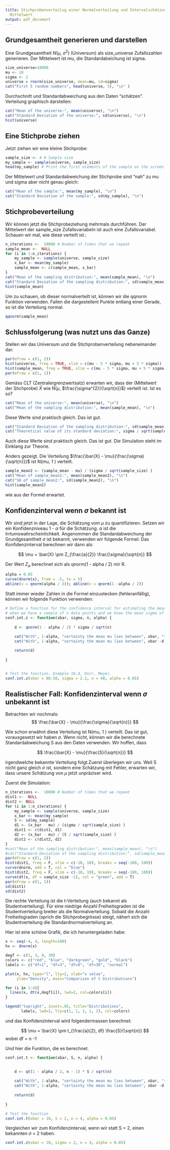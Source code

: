 ```yaml
---
title: Stichprobenverteilug einer Normalverteilung und Intervalschätzung für den
  Mittelwert
output: pdf_document
---
```


## Grundgesamtheit generieren und darstellen

Eine Grundgesamtheit N($\mu$, $\sigma^{2})$ (Universum) als size_universe Zufallszahlen
generieren. Der Mittelwert ist mu, die Standardabeichung ist sigma.

```r
size_universe=10000
mu <- 10
sigma <- 2
universe = rnorm(size_universe, mean=mu, sd=sigma)
cat("First 5 random numbers", head(universe, 5), "\n" )
```

Durchschnitt und Standardabweichung aus den Daten "schätzen". Verteilung graphisch darstellen:
```r
cat("Mean of the universe:", mean(universe), "\n")
cat("Standard Deviation of the universe:", sd(universe), "\n")
hist(universe)
```

## Eine Stichprobe ziehen

Jetzt ziehen wir eine kleine Stichprobe:
```r
sample_size <- 4 # Sample size
my_sample <- sample(universe, sample_size)
head(my_sample) # Print the first elements of the sample on the screen
```

Der Mittelwert und Standardabweichung der Stichprobe sind "nah" zu mu und sigma aber nicht
genau gleich:
```r
cat("Mean of the sample:", mean(my_sample), "\n")
cat("Standard Deviation of the sample:", sd(my_sample), "\n")
```

## Stichprobeverteilung

Wir können jetzt die Stichprobeziehung mehrmals durchführen. Der Mittelwert
der sample_size Zufallsvariabeln ist auch eine Zufallsvariabel. Schauen wir mal,
wie diese verteilt ist.:

```r
n_iterations <-  10000 # Number of times that we repeat
sample_mean <-  NULL
for (i in 1:n_iterations) {
    my_sample <- sample(universe, sample_size)
    x_bar <- mean(my_sample)
    sample_mean <- c(sample_mean, x_bar)
}
cat("Mean of the sampling distribution:", mean(sample_mean), "\n")
cat("Standard Deviation of the sampling distribution:", sd(sample_mean), "\n")
hist(sample_mean)
```

Um zu schauen, ob dieser normalverteilt ist, können wir die qqnorm Funktion
verwenden. Fallen die dargestellent Punkte entlang einer Gerade, so ist
die Verteilung normal.

```r
qqnorm(sample_mean)
```

## Schlussfolgerung (was nutzt uns das Ganze)
Stellen wir das Universum und die Stichprobenverteilung nebeneinander dar:
```r
par(mfrow = c(1, 2))
hist(universe, freq = TRUE, xlim = c(mu - 5 * sigma, mu + 5 * sigma))
hist(sample_mean, freq = TRUE, xlim = c(mu - 5 * sigma, mu + 5 * sigma))
par(mfrow = c(1, 1))
```

Gemäss CLT (Zentralergrenzwertsatz) erwarten wir, dass der (Mittelwert der Stichprobe) $\bar{X}$ 
wie N($\mu$, $\frac{\sigma^{2}}{\sqrt{n}}$) verteilt ist. Ist es so?


```r
cat("Mean of the universe:", mean(universe), "\n")
cat("Mean of the sampling distribution:", mean(sample_mean), "\n")
```
Diese Werte sind praktisch gleich. Das ist gut.

```r
cat("Standard Deviation of the sampling distribution:", sd(sample_mean), "\n")
cat("Theoretical value of its standard deviation:", sigma / sqrt(sample_size), "\n")
```
Auch diese Werte sind praktisch gleich. Das ist gut.
Die Simulation steht im Einklang zur Theorie.

Anders gezeigt. Die Verteilung 
$\frac{\bar{X} - \mu}{\frac{\sigma}{\sqrt{n}}}$ ist N(mu, 1 )
verteilt.

```r
sample_mean2 <- (sample_mean - mu) / (sigma / sqrt(sample_size) )
cat("Mean of sample_mean2:", mean(sample_mean2), "\n")
cat("SD of sample_mean2:", sd(sample_mean2), "\n")
hist(sample_mean2)
```
wie aus der Formel erwartet.


## Konfidenzinterval wenn $\sigma$ bekannt ist

Wir sind jetzt in der Lage, die Schätzung vom $\mu$ zu quantifizieren. Setzen wir ein
Konfidenzniveau 1 - $\alpha$ für die Schätzung. $\alpha$ ist die Irrtumswahrscheinlichkeit.
Angenommen die Standardabweichung der Grundgesamtheit $\sigma$ ist bekannt, verwenden wir
folgende Formel:
Das Konfidenzinterval berechnen wir dann als:


$$
\mu = \bar{X} \pm Z_{\frac{a}{2}} \frac{\sigma}{\sqrt{n}}
$$


Der Wert $Z_{\alpha}$ berechnet sich als qnorm(1 - alpha / 2) mir R.
```r
alpha = 0.05
curve(dnorm(x), from = -5, to = 5)
abline(v = qnorm(alpha / 2)); abline(v = qnorm(1 -alpha / 2))
```

Statt immer wieder Zahlen in die Formel einzustecken (fehleranfällig), 
können wir folgende Funktion verwenden:
```r
# Define a function for the confidence interval for estimating the mean of a normal distribution
# when we have a sample of n data points and we know the mean sigma of the universe
conf.int.z <- function(xbar, sigma, n, alpha) {
    
    d <- qnorm(1 - alpha / 2) * sigma / sqrt(n) 
    
    cat("With", 1-alpha, "certainty the mean mu lies between", xbar, "+/-", d,  "\n")
    cat("With", 1-alpha, "certainty the mean mu lies between", xbar -d, "and", xbar + d, "\n")

    return(d)
    
}


# Test the function. Example 10.4, Dürr, Meyer.
conf.int.z(xbar = 80.50, sigma = 2.2, n = 40, alpha = 0.05)

```

## Realistischer Fall: Konfidenzinterval wenn $\sigma$ unbekannt ist

Betrachten wir nochmals: 
$$
\frac{\bar{X} - \mu}{\frac{\sigma}{\sqrt{n}}}
$$ 

Wie schon erwähnt diese Verteilung ist N(mu, 1 ) verteilt. Das ist gut, vorausgesetzt wir haben 
$\sigma$. Wenn nicht, können wir die berechnete Standardabweichung S aus den Daten verwenden. 
Wir hoffen, dass 

$$
\frac{\bar{X} - \mu}{\frac{S}{\sqrt{n}}}
$$ 

irgendwelche bekannte Verteilung folgt.Zuerst überlegen wir uns. Weil S nicht ganz gleich $\sigma$
ist, sondern eine Schätzung mit Fehler, erwarten wir, dass unsere Schätzung von $\mu$ jetzt
unpräziser wird.

Zuerst die Simulation:

```r
n_iterations <-  10000 # Number of times that we repeat
dist1 <-  NULL
dist2 <- NULL
for (i in 1:n_iterations) {
    my_sample <- sample(universe, sample_size)
    x_bar <- mean(my_sample)
    S <- sd(my_sample)
    d1 <- (x_bar - mu) / (sigma / sqrt(sample_size) )
    dist1 <- c(dist1, d1)
    d2 <- (x_bar - mu) / (S / sqrt(sample_size) )
    dist2 <- c(dist2, d2)
}
#cat("Mean of the sampling distribution:", mean(sample_mean), "\n")
#cat("Standard Deviation of the sampling distribution:", sd(sample_mean), "\n")
par(mfrow = c(1, 2))
hist(dist1, freq = F, xlim = c(-10, 10), breaks = seq(-100, 100))
curve(dnorm, add = T, col = "blue")
hist(dist2, freq = F, xlim = c(-10, 10), breaks = seq(-100, 100))
curve(dt(x, df = sample_size -1), col = "green", add = T)
par(mfrow = c(1, 1))
sd(dist1)
sd(dist2)

```
Die rechte Verteilung ist die t-Verteilung (auch bekannt als Studentverteilung).
Für eine niedrige Anzahl Freiheitsgraden ist die Studentverteilung breiter als die Normalverteilung.
Sobald die Anzahl Freiheitsgraden (sprich die Stichprobegrösse) steigt, nähert sich die
Studentverteilung die Standardnormalverteilung an.

Hier ist eine schöne Grafik, die ich heruntergeladen habe:

```r

x <- seq(-4, 4, length=100)
hx <- dnorm(x)

degf <- c(1, 3, 8, 30)
colors <- c("red", "blue", "darkgreen", "gold", "black")
labels <- c("df=1", "df=3", "df=8", "df=30", "normal")

plot(x, hx, type="l", lty=2, xlab="x value",
     ylab="Density", main="Comparison of t Distributions")

for (i in 1:4){
  lines(x, dt(x,degf[i]), lwd=2, col=colors[i])
}

legend("topright", inset=.05, title="Distributions",
       labels, lwd=2, lty=c(1, 1, 1, 1, 2), col=colors)

```

und das Konfidenzinterval wird folgendermassen berechnet:

$$
\mu = \bar{X} \pm t_{\frac{a}{2}, df} \frac{S}{\sqrt{n}} 
$$
wobei df = n -1

Und hier die Funktion, die es berechnet.

```r
conf.int.t <- function(xbar, S, n, alpha) {

    
    d <- qt(1 - alpha / 2, n - 1) * S / sqrt(n) 
    
    cat("With", 1-alpha, "certainty the mean mu lies between", xbar, "+/-", d,  "\n")
    cat("With", 1-alpha, "certainty the mean mu lies between", xbar -d, "and", xbar + d, "\n")
    
    return(d)
    
}

# Test the function
conf.int.t(xbar = 10, S = 2, n = 4, alpha = 0.05)
```

Vergleichen wir zum Konfidenzinterval, wenn wir statt S = 2, einen bekannten $\sigma$ = 2
haben.

```r
conf.int.z(xbar = 10, sigma = 2, n = 4, alpha = 0.05)
```
